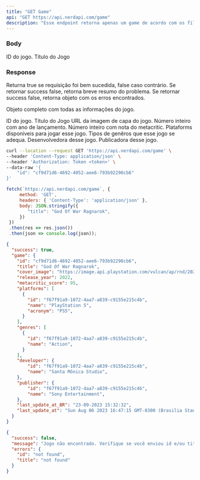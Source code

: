 ```yaml
---
title: "GET Game"
api: "GET https://api.nerdapi.com/game"
description: "Esse endpoint retorna apenas um game de acordo com os filtros enviados no body da requisição"
---
```


### Body

<ParamField body="id" type="string">
  ID do jogo.
</ParamField>

<ParamField body="title" type="string">
  Título do Jogo
</ParamField>

### Response

<ResponseField name="success" type="boolean">
  Returna true se requisição foi bem sucedida, false caso contrário.
</ResponseField>

<ResponseField name="message" type="boolean">
  Se retornar success false, retorna breve resumo do problema.
</ResponseField>

<ResponseField name="errors" type="boolean">
  Se retornar success false, retorna objeto com os erros encontrados.
</ResponseField>

<ResponseField name="game" type="object">

Objeto completo com todas as informações do jogo.

<Expandable title="Toggle object">

<ResponseField name="id" type="string">
  ID do jogo.
</ResponseField>

<ResponseField name="title" type="string">
  Título do Jogo
</ResponseField>

<ResponseField name="cover_image" type="string">
  URL da imagem de capa do jogo.
</ResponseField>

<ResponseField name="release_year" type="number">
  Número inteiro com ano de lançamento.
</ResponseField>

<ResponseField name="metacritic_score" type="number">
  Número inteiro com nota do metacritic.
</ResponseField>

<ResponseField name="platforms" type="array">
  Plataforms disponíveis para jogar esse jogo.
</ResponseField>

<ResponseField name="genres" type="array">
  Tipos de genêros que esse jogo se adequa.
</ResponseField>

<ResponseField name="developer" type="object">
  Desenvolvedora desse jogo.
</ResponseField>

<ResponseField name="publisher" type="object">
  Publicadora desse jogo.
</ResponseField>

</Expandable>

</ResponseField>

<RequestExample>

```bash Requisição usando cURL
curl --location --request GET 'https://api.nerdapi.com/game' \
--header 'Content-Type: application/json' \
--header 'Authorization: Token <token>' \
--data-raw '{
    "id": "cf9d71d6-4692-4052-aee6-793b92290cb6"
}'
```

```javascript Requisição usando JS
fetch(`https://api.nerdapi.com/game`, {
     method: 'GET',
     headers: { 'Content-Type': 'application/json' },
     body: JSON.stringify({
        "title": "God Of War Ragnarok",
     })
 })
 .then(res => res.json())
 .then(json => console.log(json));
```

</RequestExample>

<ResponseExample>

```json Response Sucessfull
{
  "success": true,
  "game": {
    "id": "cf9d71d6-4692-4052-aee6-793b92290cb6",
    "title": "God Of War Ragnarok",
    "cover_image": "https://image.api.playstation.com/vulcan/ap/rnd/202207/1210/4xJ8XB3bi888QTLZYdl7Oi0s.png",
    "release_year": 2022,
    "metacritic_score": 95,
    "platforms": [
      {
        "id": "f67f91a9-1072-4aa7-a839-c9155e215c4b",
        "name": "PlayStation 5",
        "acronym": "PS5",
      }
    ],
    "genres": [
      {
        "id": "f67f91a9-1072-4aa7-a839-c9155e215c4b",
        "name": "Action",
      }
    ],
    "developer": {
        "id": "f67f91a9-1072-4aa7-a839-c9155e215c4b",
        "name": "Santa Mônica Studio",
    },
    "publisher": {
        "id": "f67f91a9-1072-4aa7-a839-c9155e215c4b",
        "name": "Sony Entertainment",
    },
    "last_update_at_BR": "23-09-2023 15:32:32",
    "last_update_at": "Sun Aug 06 2023 16:47:15 GMT-0300 (Brasilia Standard Time)",
  }
}
```

```json Response Fail
{
  "success": false,
  "message": "Jogo não encontrado. Verifique se você enviou id e/ou title corretamente no corpo da requisição.",
  "errors": {
    "id": "not found",
    "title": "not found"
  }
}
```

</ResponseExample>
